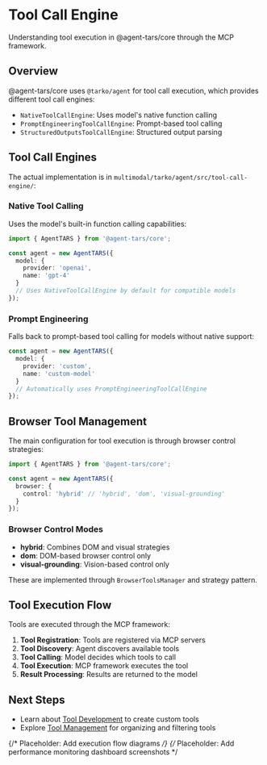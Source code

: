 # Tool Call Engine

Understanding tool execution in @agent-tars/core through the MCP framework.

## Overview

@agent-tars/core uses `@tarko/agent` for tool call execution, which provides different tool call engines:

- `NativeToolCallEngine`: Uses model's native function calling
- `PromptEngineeringToolCallEngine`: Prompt-based tool calling
- `StructuredOutputsToolCallEngine`: Structured output parsing

## Tool Call Engines

The actual implementation is in `multimodal/tarko/agent/src/tool-call-engine/`:

### Native Tool Calling

Uses the model's built-in function calling capabilities:

```typescript
import { AgentTARS } from '@agent-tars/core';

const agent = new AgentTARS({
  model: {
    provider: 'openai',
    name: 'gpt-4'
  }
  // Uses NativeToolCallEngine by default for compatible models
});
```

### Prompt Engineering

Falls back to prompt-based tool calling for models without native support:

```typescript
const agent = new AgentTARS({
  model: {
    provider: 'custom',
    name: 'custom-model'
  }
  // Automatically uses PromptEngineeringToolCallEngine
});
```

## Browser Tool Management

The main configuration for tool execution is through browser control strategies:

```typescript
import { AgentTARS } from '@agent-tars/core';

const agent = new AgentTARS({
  browser: {
    control: 'hybrid' // 'hybrid', 'dom', 'visual-grounding'
  }
});
```

### Browser Control Modes

- **hybrid**: Combines DOM and visual strategies
- **dom**: DOM-based browser control only
- **visual-grounding**: Vision-based control only

These are implemented through `BrowserToolsManager` and strategy pattern.

## Tool Execution Flow

Tools are executed through the MCP framework:

1. **Tool Registration**: Tools are registered via MCP servers
2. **Tool Discovery**: Agent discovers available tools
3. **Tool Calling**: Model decides which tools to call
4. **Tool Execution**: MCP framework executes the tool
5. **Result Processing**: Results are returned to the model

## Next Steps

- Learn about [Tool Development](/guide/tool/basic) to create custom tools
- Explore [Tool Management](/guide/tool/management) for organizing and filtering tools

{/* Placeholder: Add execution flow diagrams */}
{/* Placeholder: Add performance monitoring dashboard screenshots */